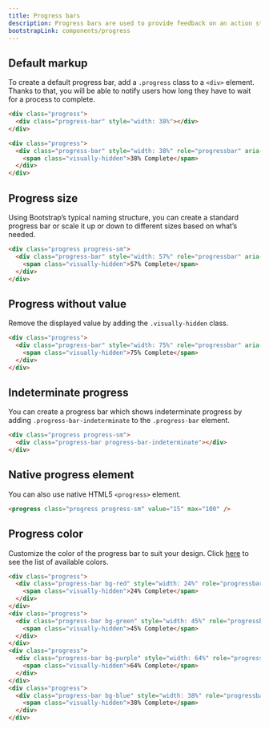```yaml
---
title: Progress bars
description: Progress bars are used to provide feedback on an action status and inform users of the current progress. Although seemingly small interface elements, they are extremely hepful in managing users' expectations and preventing them from abandoning a process they have initiated.
bootstrapLink: components/progress
---
```


## Default markup

To create a default progress bar, add a `.progress` class to a `<div>` element. Thanks to that, you will be able to notify users how long they have to wait for a process to complete.

```html example columns={1} centered
<div class="progress">
  <div class="progress-bar" style="width: 38%"></div>
</div>
```

```html
<div class="progress">
  <div class="progress-bar" style="width: 38%" role="progressbar" aria-valuenow="38" aria-valuemin="0" aria-valuemax="100" aria-label="38% Complete">
    <span class="visually-hidden">38% Complete</span>
  </div>
</div>
```

## Progress size

Using Bootstrap’s typical naming structure, you can create a standard progress bar or scale it up or down to different sizes based on what’s needed.

```html example columns={1} centered
<div class="progress progress-sm">
  <div class="progress-bar" style="width: 57%" role="progressbar" aria-valuenow="57" aria-valuemin="0" aria-valuemax="100" aria-label="57% Complete">
    <span class="visually-hidden">57% Complete</span>
  </div>
</div>
```

## Progress without value

Remove the displayed value by adding the `.visually-hidden` class.

```html example columns={1} centered
<div class="progress">
  <div class="progress-bar" style="width: 75%" role="progressbar" aria-valuenow="75" aria-valuemin="0" aria-valuemax="100" aria-label="75% Complete">
    <span class="visually-hidden">75% Complete</span>
  </div>
</div>
```

## Indeterminate progress

You can create a progress bar which shows indeterminate progress by adding `.progress-bar-indeterminate` to the `.progress-bar` element.

```html example columns={1} centered
<div class="progress progress-sm">
  <div class="progress-bar progress-bar-indeterminate"></div>
</div>
```

## Native progress element

You can also use native HTML5 `<progress>` element.

```html example columns={1} centered
<progress class="progress progress-sm" value="15" max="100" />
```

## Progress color

Customize the color of the progress bar to suit your design. Click [here](/docs/ui/colors) to see the list of available colors.

```html example columns={1} centered separated
<div class="progress">
  <div class="progress-bar bg-red" style="width: 24%" role="progressbar" aria-valuenow="24" aria-valuemin="0" aria-valuemax="100" aria-label="24% Complete">
    <span class="visually-hidden">24% Complete</span>
  </div>
</div>
<div class="progress">
  <div class="progress-bar bg-green" style="width: 45%" role="progressbar" aria-valuenow="45" aria-valuemin="0" aria-valuemax="100" aria-label="45% Complete">
    <span class="visually-hidden">45% Complete</span>
  </div>
</div>
<div class="progress">
  <div class="progress-bar bg-purple" style="width: 64%" role="progressbar" aria-valuenow="64" aria-valuemin="0" aria-valuemax="100" aria-label="64% Complete">
    <span class="visually-hidden">64% Complete</span>
  </div>
</div>
<div class="progress">
  <div class="progress-bar bg-blue" style="width: 38%" role="progressbar" aria-valuenow="38" aria-valuemin="0" aria-valuemax="100" aria-label="38% Complete">
    <span class="visually-hidden">38% Complete</span>
  </div>
</div>
```
